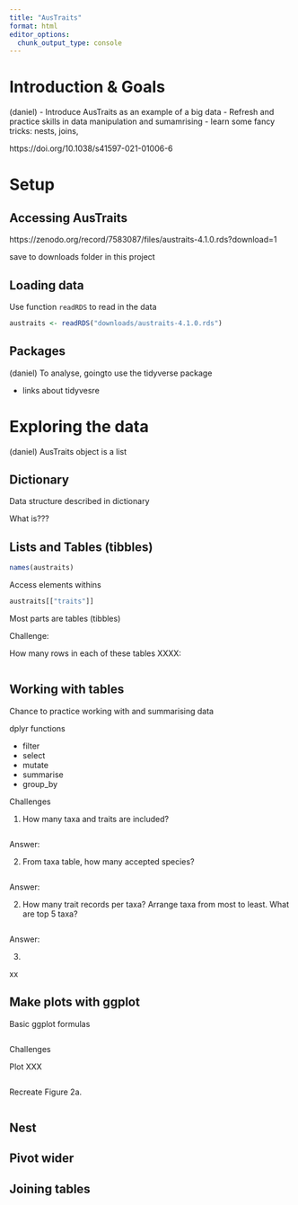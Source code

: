 ```yaml
---
title: "AusTraits"
format: html
editor_options: 
  chunk_output_type: console
---
```


# Introduction & Goals

(daniel)
- Introduce AusTraits as an example of a big data
- Refresh and practice skills in data manipulation and sumamrising
- learn some fancy tricks: nests, joins, 

https://doi.org/10.1038/s41597-021-01006-6


# Setup 

## Accessing AusTraits

https://zenodo.org/record/7583087/files/austraits-4.1.0.rds?download=1

save to downloads folder in this project

## Loading data

Use function `readRDS` to read in the data

```r
austraits <- readRDS("downloads/austraits-4.1.0.rds")
```

## Packages
(daniel)
To analyse, goingto use the tidyverse package

- links about tidyvesre

# Exploring the data
(daniel)
AusTraits object is a list

## Dictionary

Data structure described in dictionary

What is???

## Lists and  Tables (tibbles)

```r
names(austraits)
```

Access elements withins

```r
austraits[["traits"]]
```

Most parts are tables (tibbles)

Challenge: 

How many rows in each of these tables XXXX:

```r

```


## Working with tables

Chance to practice working with and summarising data

dplyr functions

- filter
- select
- mutate
- summarise
- group_by

Challenges

1. How many taxa and traits are included?

```r

```

Answer: 

2. From taxa table, how many accepted species?

```r

```

Answer: 


2. How many trait records per taxa? Arrange taxa from most to least. What are top 5 taxa?

```r

```

Answer: 

3. 

xx




## Make plots with ggplot

Basic ggplot formulas

```r

```

Challenges

Plot XXX
```r

```

Recreate Figure 2a.

```r

```



## Nest



## Pivot wider


## Joining tables


